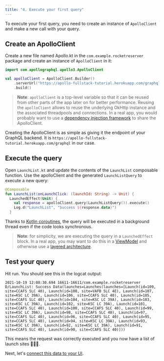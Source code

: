 ```yaml
---
title: "4. Execute your first query"
---
```


To execute your first query, you need to create an instance of `ApolloClient` and make a new call with your query.

## Create an ApolloClient

Create a new file named Apollo.kt in the `com.example.rocketreserver` package and create an instance of `ApolloClient` in it:

```kotlin title="app/src/main/java/com/example/rocketreserver/Apollo.kt"
import com.apollographql.apollo3.ApolloClient

val apolloClient = ApolloClient.Builder()
    .serverUrl("https://apollo-fullstack-tutorial.herokuapp.com/graphql")
    .build()
```

> **Note**: `apolloClient` is a top-level variable so that it can be reused from other parts of the app later on for better performance. Reusing the `apolloClient` allows to reuse the underlying OkHttp instance and the associated threadpools and connections. In a real app, you would probably want to use a [dependency injection framework](https://developer.android.com/training/dependency-injection) to share the ApolloClient.

Creating the ApolloClient is as simple as giving it the endpoint of your GraphQL backend. It is `https://apollo-fullstack-tutorial.herokuapp.com/graphql` in our case.

## Execute the query

Open `LaunchList.kt` and update the contents of the `LaunchList` composable function. Use the apolloClient and the generated `LaunchListQuery` to execute a new query:

```kotlin title="app/src/main/java/com/example/rocketreserver/LaunchList.kt"
@Composable
fun LaunchList(onLaunchClick: (launchId: String) -> Unit) {
  LaunchedEffect(Unit) {
    val response = apolloClient.query(LaunchListQuery()).execute()
    Log.d("LaunchList", "Success ${response.data}")
  }
```

Thanks to [Kotlin coroutines](https://kotlinlang.org/docs/coroutines-overview.html), the query will be executed in a background thread even if the code looks synchronous.

> **Note**: for simplicity, we are executing the query in a `LaunchedEffect` block. In a real app, you may want to do this in a [ViewModel](https://developer.android.com/topic/libraries/architecture/viewmodel) and otherwise use a [layered architecture](https://developer.android.com/topic/architecture/recommendations#layered-architecture).

## Test your query

Hit run. You should see this in the logcat output:

```text title="(logcat)"
2021-10-19 12:08:30.694 16611-16611/com.example.rocketreserver D/LaunchList: Success Data(launches=Launches(launches=[Launch(id=109, site=CCAFS SLC 40), Launch(id=108, site=VAFB SLC 4E), Launch(id=107, site=KSC LC 39A), Launch(id=106, site=CCAFS SLC 40), Launch(id=105, site=CCAFS SLC 40), Launch(id=104, site=KSC LC 39A), Launch(id=103, site=KSC LC 39A), Launch(id=102, site=KSC LC 39A), Launch(id=101, site=CCAFS SLC 40), Launch(id=100, site=CCAFS SLC 40), Launch(id=99, site=KSC LC 39A), Launch(id=98, site=CCAFS SLC 40), Launch(id=97, site=CCAFS SLC 40), Launch(id=96, site=CCAFS SLC 40), Launch(id=95, site=CCAFS SLC 40), Launch(id=94, site=KSC LC 39A), Launch(id=93, site=KSC LC 39A), Launch(id=92, site=KSC LC 39A), Launch(id=91, site=CCAFS SLC 40), Launch(id=90, site=CCAFS SLC 40)]))
```

This means the request was correctly executed and you now have a list of launch sites 🚀🚀🚀.

Next, let's [connect this data to your UI](05-connect-queries-to-your-ui).
